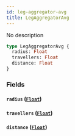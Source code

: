 ```yaml
---
id: leg-aggregator-avg
title: LegAggregatorAvg
---
```


No description

```graphql
type LegAggregatorAvg {
  radius: Float
  travellers: Float
  distance: Float
}
```

### Fields

#### `radius` ([`Float`](/v1/scalars/float))

#### `travellers` ([`Float`](/v1/scalars/float))

#### `distance` ([`Float`](/v1/scalars/float))
